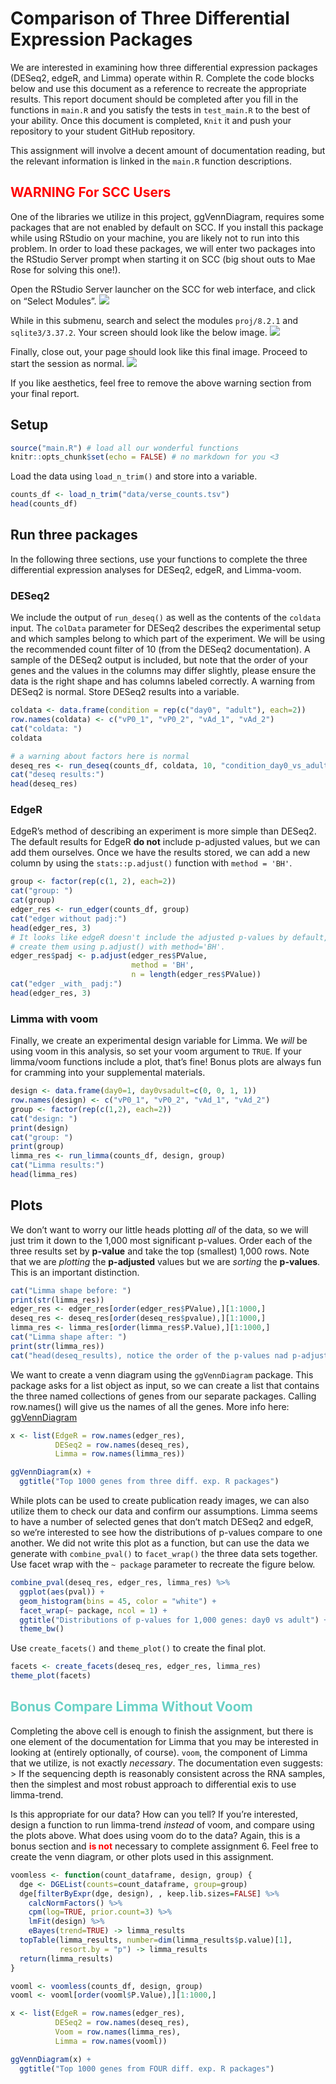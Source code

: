 # Comparison of Three Differential Expression Packages
We are interested in examining how three differential expression packages (DESeq2, edgeR, and Limma) operate within R. Complete the code blocks below and use this document as a reference to recreate the appropriate results. This report document should be completed after you fill in the functions in `main.R` and you satisfy the tests in `test_main.R` to the best of your ability. Once this document is completed, `Knit` it and push your repository to your student GitHub repository. 

This assignment will involve a decent amount of documentation reading, but the relevant information is linked in the `main.R` function descriptions. 

<h2 style="color:red">**WARNING** For SCC Users</h2>
One of the libraries we utilize in this project, ggVennDiagram, requires some packages that are not enabled by default on SCC. If you install this package while using RStudio on your machine, you are likely not to run into this problem. In order to load these packages, we will enter two packages into the RStudio Server prompt when starting it on SCC (big shout outs to Mae Rose for solving this one!). 

Open the RStudio Server launcher on the SCC for web interface, and click on "Select Modules".
![](mkd_img/scc1.png)

While in this submenu, search and select the modules `proj/8.2.1` and `sqlite3/3.37.2`. Your screen should look like the below image.
![](mkd_img/scc2.png)

Finally, close out, your page should look like this final image. Proceed to start the session as normal.
![](mkd_img/scc3.png)

If you like aesthetics, feel free to remove the above warning section from your final report.

## Setup
```r
source("main.R") # load all our wonderful functions
knitr::opts_chunk$set(echo = FALSE) # no markdown for you <3
```

Load the data using `load_n_trim()` and store into a variable.
```r
counts_df <- load_n_trim("data/verse_counts.tsv")
head(counts_df)
```

## Run three packages
In the following three sections, use your functions to complete the three differential expression analyses for DESeq2, edgeR, and Limma-voom.  

### DESeq2
We include the output of `run_deseq()` as well as the contents of the `coldata` input. The `colData` parameter for DESeq2 describes the experimental setup and which samples belong to which part of the experiment. We will be using the recommended count filter of 10 (from the DESeq2 documentation). A sample of the DESeq2 output is included, but note that the order of your genes and the values in the columns may differ slightly, please ensure the data is the right shape and has columns labeled correctly. A warning from DESeq2 is normal. Store DESeq2 results into a variable.
```r
coldata <- data.frame(condition = rep(c("day0", "adult"), each=2))
row.names(coldata) <- c("vP0_1", "vP0_2", "vAd_1", "vAd_2")
cat("coldata: ")
coldata

# a warning about factors here is normal
deseq_res <- run_deseq(counts_df, coldata, 10, "condition_day0_vs_adult")
cat("deseq results:")
head(deseq_res)
```

### EdgeR
EdgeR's method of describing an experiment is more simple than DESeq2. The default results for EdgeR **do not** include p-adjusted values, but we can add them ourselves. Once we have the results stored, we can add a new column by using the `stats::p.adjust()` function with `method = 'BH'`.
```r
group <- factor(rep(c(1, 2), each=2))
cat("group: ")
cat(group)
edger_res <- run_edger(counts_df, group)
cat("edger without padj:")
head(edger_res, 3)
# It looks like edgeR doesn't include the adjusted p-values by default, we can 
# create them using p.adjust() with method='BH'.
edger_res$padj <- p.adjust(edger_res$PValue, 
                           method = 'BH', 
                           n = length(edger_res$PValue))
cat("edger _with_ padj:")
head(edger_res, 3)
```

### Limma with voom
Finally, we create an experimental design variable for Limma. We _will_ be using voom in this analysis, so set your voom argument to `TRUE`. If your limma/voom functions include a plot, that's fine! Bonus plots are always fun for cramming into your supplemental materials.
```r
design <- data.frame(day0=1, day0vsadult=c(0, 0, 1, 1))
row.names(design) <- c("vP0_1", "vP0_2", "vAd_1", "vAd_2")
group <- factor(rep(c(1,2), each=2))
cat("design: ")
print(design)
cat("group: ")
print(group)
limma_res <- run_limma(counts_df, design, group)
cat("Limma results:")
head(limma_res)
```

## Plots
We don't want to worry our little heads plotting _all_ of the data, so we will just trim it down to the 1,000 most significant p-values. Order each of the three results set by **p-value** and take the top (smallest) 1,000 rows. Note that we are _plotting_ the **p-adjusted** values but we are _sorting_ the **p-values**. This is an important distinction.
```r
cat("Limma shape before: ")
print(str(limma_res))
edger_res <- edger_res[order(edger_res$PValue),][1:1000,]
deseq_res <- deseq_res[order(deseq_res$pvalue),][1:1000,]
limma_res <- limma_res[order(limma_res$P.Value),][1:1000,]
cat("Limma shape after: ")
print(str(limma_res))
cat("head(deseq_results), notice the order of the p-values nad p-adjusted values:")
```

We want to create a venn diagram using the `ggVennDiagram` package. This package asks for a list object as input, so we can create a list that contains the three named collections of genes from our separate packages. Calling row.names() will give us the names of all the genes.
More info here: [ggVennDiagram](https://r-charts.com/part-whole/ggvenndiagram/)
```r
x <- list(EdgeR = row.names(edger_res), 
          DESeq2 = row.names(deseq_res),
          Limma = row.names(limma_res))

ggVennDiagram(x) +
  ggtitle("Top 1000 genes from three diff. exp. R packages")
```

While plots can be used to create publication ready images, we can also utilize them to check our data and confirm our assumptions. Limma seems to have a number of selected genes that don't match DESeq2 and edgeR, so we're interested to see how the distributions of p-values compare to one another. We did not write this plot as a function, but can use the data we generate with `combine_pval()` to `facet_wrap()` the three data sets together. Use facet wrap with the `~ package` parameter to recreate the figure below. 
```r
combine_pval(deseq_res, edger_res, limma_res) %>%
  ggplot(aes(pval)) +
  geom_histogram(bins = 45, color = "white") +
  facet_wrap(~ package, ncol = 1) +
  ggtitle("Distributions of p-values for 1,000 genes: day0 vs adult") +
  theme_bw()
```

Use `create_facets()` and `theme_plot()` to create the final plot.
```r
facets <- create_facets(deseq_res, edger_res, limma_res)
theme_plot(facets)
```


<h2 style="color:#69D1C5">**Bonus** Compare Limma Without Voom</h2>
Completing the above cell is enough to finish the assignment, but there is one element of the documentation for Limma that you may be interested in looking at (entirely optionally, of course). `voom`, the component of Limma that we utilize, is not exactly _necessary_. The documentation even suggests:
> If the sequencing depth is reasonably consistent across the RNA samples, then the simplest and most
robust approach to differential exis to use limma-trend.  

Is this appropriate for our data? How can you tell? If you're interested, design a function to run limma-trend _instead_ of voom, and compare using the plots above. What does using voom do to the data? Again, this is a bonus section and <span style="color:red">**is not**</span> necessary to complete assignment 6. Feel free to create the venn diagram, or other plots used in this assignment.  
```r
voomless <- function(count_dataframe, design, group) {
  dge <- DGEList(counts=count_dataframe, group=group) 
  dge[filterByExpr(dge, design), , keep.lib.sizes=FALSE] %>%
    calcNormFactors() %>%
    cpm(log=TRUE, prior.count=3) %>% 
    lmFit(design) %>%
    eBayes(trend=TRUE) -> limma_results
  topTable(limma_results, number=dim(limma_results$p.value)[1], 
           resort.by = "p") -> limma_results
  return(limma_results)
}

vooml <- voomless(counts_df, design, group)
vooml <- vooml[order(vooml$P.Value),][1:1000,]

x <- list(EdgeR = row.names(edger_res), 
          DESeq2 = row.names(deseq_res),
          Voom = row.names(limma_res),
          Limma = row.names(vooml))

ggVennDiagram(x) +
  ggtitle("Top 1000 genes from FOUR diff. exp. R packages")
```

